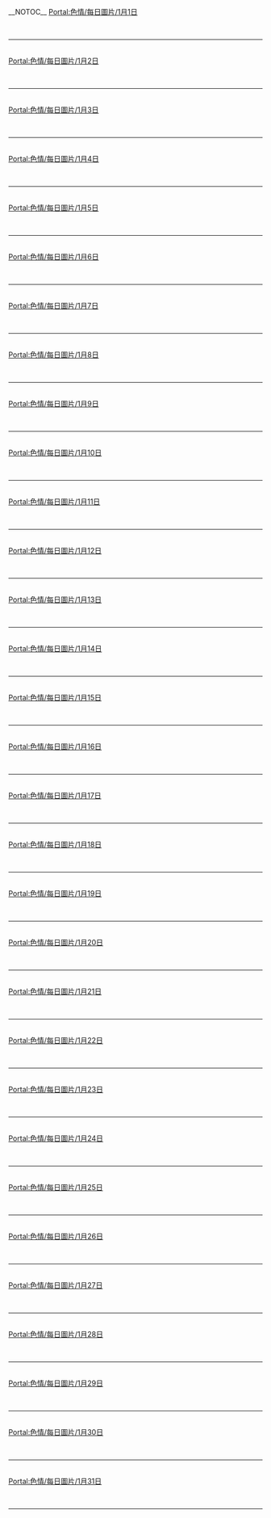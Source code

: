 {{Portal:色情/box-header|1月圖片|Portal:色情/每日圖片/1月|}}
__NOTOC__{{Portal:色情/每日圖片}}
[[Portal:色情/每日圖片/1月1日|Portal:色情/每日圖片/1月1日]]
{{Portal:色情/每日圖片/1月1日}}<div style="clear: both"></div><br/><hr/><br/>
[[Portal:色情/每日圖片/1月2日|Portal:色情/每日圖片/1月2日]]
{{Portal:色情/每日圖片/1月2日}}<div style="clear: both"></div><br/><hr/><br/>
[[Portal:色情/每日圖片/1月3日|Portal:色情/每日圖片/1月3日]]
{{Portal:色情/每日圖片/1月3日}}<div style="clear: both"></div><br/><hr/><br/>
[[Portal:色情/每日圖片/1月4日|Portal:色情/每日圖片/1月4日]]
{{Portal:色情/每日圖片/1月4日}}<div style="clear: both"></div><br/><hr/><br/>
[[Portal:色情/每日圖片/1月5日|Portal:色情/每日圖片/1月5日]]
{{Portal:色情/每日圖片/1月5日}}<div style="clear: both"></div><br/><hr/><br/>
[[Portal:色情/每日圖片/1月6日|Portal:色情/每日圖片/1月6日]]
{{Portal:色情/每日圖片/1月6日}}<div style="clear: both"></div><br/><hr/><br/>
[[Portal:色情/每日圖片/1月7日|Portal:色情/每日圖片/1月7日]]
{{Portal:色情/每日圖片/1月7日}}<div style="clear: both"></div><br/><hr/><br/>
[[Portal:色情/每日圖片/1月8日|Portal:色情/每日圖片/1月8日]]
{{Portal:色情/每日圖片/1月8日}}<div style="clear: both"></div><br/><hr/><br/>
[[Portal:色情/每日圖片/1月9日|Portal:色情/每日圖片/1月9日]]
{{Portal:色情/每日圖片/1月9日}}<div style="clear: both"></div><br/><hr/><br/>
[[Portal:色情/每日圖片/1月10日|Portal:色情/每日圖片/1月10日]]
{{Portal:色情/每日圖片/1月10日}}<div style="clear: both"></div><br/><hr/><br/>
[[Portal:色情/每日圖片/1月11日|Portal:色情/每日圖片/1月11日]]
{{Portal:色情/每日圖片/1月11日}}<div style="clear: both"></div><br/><hr/><br/>
[[Portal:色情/每日圖片/1月12日|Portal:色情/每日圖片/1月12日]]
{{Portal:色情/每日圖片/1月12日}}<div style="clear: both"></div><br/><hr/><br/>
[[Portal:色情/每日圖片/1月13日|Portal:色情/每日圖片/1月13日]]
{{Portal:色情/每日圖片/1月13日}}<div style="clear: both"></div><br/><hr/><br/>
[[Portal:色情/每日圖片/1月14日|Portal:色情/每日圖片/1月14日]]
{{Portal:色情/每日圖片/1月14日}}<div style="clear: both"></div><br/><hr/><br/>
[[Portal:色情/每日圖片/1月15日|Portal:色情/每日圖片/1月15日]]
{{Portal:色情/每日圖片/1月15日}}<div style="clear: both"></div><br/><hr/><br/>
[[Portal:色情/每日圖片/1月16日|Portal:色情/每日圖片/1月16日]]
{{Portal:色情/每日圖片/1月16日}}<div style="clear: both"></div><br/><hr/><br/>
[[Portal:色情/每日圖片/1月17日|Portal:色情/每日圖片/1月17日]]
{{Portal:色情/每日圖片/1月17日}}<div style="clear: both"></div><br/><hr/><br/>
[[Portal:色情/每日圖片/1月18日|Portal:色情/每日圖片/1月18日]]
{{Portal:色情/每日圖片/1月18日}}<div style="clear: both"></div><br/><hr/><br/>
[[Portal:色情/每日圖片/1月19日|Portal:色情/每日圖片/1月19日]]
{{Portal:色情/每日圖片/1月19日}}<div style="clear: both"></div><br/><hr/><br/>
[[Portal:色情/每日圖片/1月20日|Portal:色情/每日圖片/1月20日]]
{{Portal:色情/每日圖片/1月20日}}<div style="clear: both"></div><br/><hr/><br/>
[[Portal:色情/每日圖片/1月21日|Portal:色情/每日圖片/1月21日]]
{{Portal:色情/每日圖片/1月21日}}<div style="clear: both"></div><br/><hr/><br/>
[[Portal:色情/每日圖片/1月22日|Portal:色情/每日圖片/1月22日]]
{{Portal:色情/每日圖片/1月22日}}<div style="clear: both"></div><br/><hr/><br/>
[[Portal:色情/每日圖片/1月23日|Portal:色情/每日圖片/1月23日]]
{{Portal:色情/每日圖片/1月23日}}<div style="clear: both"></div><br/><hr/><br/>
[[Portal:色情/每日圖片/1月24日|Portal:色情/每日圖片/1月24日]]
{{Portal:色情/每日圖片/1月24日}}<div style="clear: both"></div><br/><hr/><br/>
[[Portal:色情/每日圖片/1月25日|Portal:色情/每日圖片/1月25日]]
{{Portal:色情/每日圖片/1月25日}}<div style="clear: both"></div><br/><hr/><br/>
[[Portal:色情/每日圖片/1月26日|Portal:色情/每日圖片/1月26日]]
{{Portal:色情/每日圖片/1月26日}}<div style="clear: both"></div><br/><hr/><br/>
[[Portal:色情/每日圖片/1月27日|Portal:色情/每日圖片/1月27日]]
{{Portal:色情/每日圖片/1月27日}}<div style="clear: both"></div><br/><hr/><br/>
[[Portal:色情/每日圖片/1月28日|Portal:色情/每日圖片/1月28日]]
{{Portal:色情/每日圖片/1月28日}}<div style="clear: both"></div><br/><hr/><br/>
[[Portal:色情/每日圖片/1月29日|Portal:色情/每日圖片/1月29日]]
{{Portal:色情/每日圖片/1月29日}}<div style="clear: both"></div><br/><hr/><br/>
[[Portal:色情/每日圖片/1月30日|Portal:色情/每日圖片/1月30日]]
{{Portal:色情/每日圖片/1月30日}}<div style="clear: both"></div><br/><hr/><br/>
[[Portal:色情/每日圖片/1月31日|Portal:色情/每日圖片/1月31日]]
{{Portal:色情/每日圖片/1月31日}}<div style="clear: both"></div><br/><hr/><br/>

{{Portal:色情/box-footer|}}